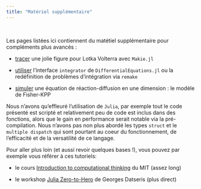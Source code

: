```yaml
---
title: "Matériel supplémentaire"
---
```

\

Les pages listées ici contiennent du matétiel supplémentaire pour compléments plus avancés :

- [tracer](annexe_LV_makieplot.qmd) une jolie figure pour Lotka Volterra avec `Makie.jl`

- [utiliser](annexe_integrator.qmd) l'interface `integrator` de `DifferentialEquations.jl` ou la redéfinition de problèmes d'intégration via `remake` 

- [simuler](annexe_FisherKPP.qmd) une équation de réaction-diffusion en une dimension : le modèle de Fisher-KPP


Nous n'avons qu'effleuré l'utilisation de `Julia`, par exemple tout le code présenté est scripté et relativement peu de code est inclus dans des fonctions, alors que le gain en performance serait notable via la pré-compilation. Nous n'avons pas non plus abordé les types `struct` et le `multiple dispatch` qui sont pourtant au coeur du fonctionnement, de l'efficacité et de la versatilité  de ce langage.

Pour aller plus loin (et aussi revoir quelques bases !), vous pouvez par exemple vous référer à ces tutoriels:

- le cours [Introduction to computational thinking](https://computationalthinking.mit.edu/Fall23/) du MIT (assez long)

- le workshop [Julia Zero-to-Hero](https://github.com/Datseris/Zero2Hero-JuliaWorkshop) de Georges Datseris (plus direct)